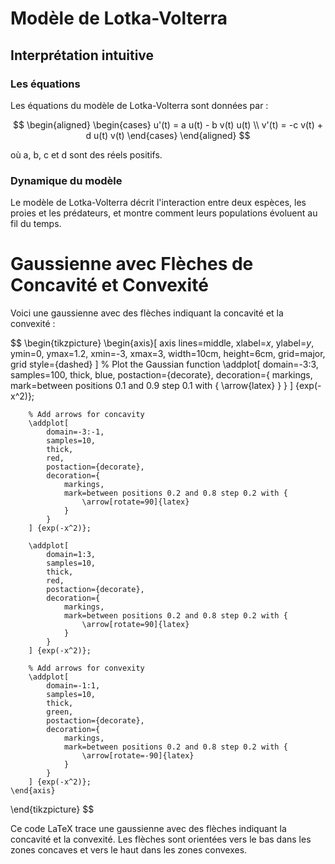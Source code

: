 # Modèle de Lotka-Volterra

## Interprétation intuitive

### Les équations

Les équations du modèle de Lotka-Volterra sont données par :

$$
\begin{aligned}
    \begin{cases}
        u'(t) = a u(t) - b v(t) u(t) \\
        v'(t) = -c v(t)  + d u(t) v(t)
    \end{cases}
\end{aligned}
$$

où a, b, c et d sont des réels positifs.


### Dynamique du modèle

Le modèle de Lotka-Volterra décrit l'interaction entre deux espèces, les proies et les prédateurs, et montre comment leurs populations évoluent au fil du temps.

# Gaussienne avec Flèches de Concavité et Convexité

Voici une gaussienne avec des flèches indiquant la concavité et la convexité :

$$
\begin{tikzpicture}
    \begin{axis}[
        axis lines=middle,
        xlabel=$x$,
        ylabel=$y$,
        ymin=0, ymax=1.2,
        xmin=-3, xmax=3,
        width=10cm,
        height=6cm,
        grid=major,
        grid style={dashed}
    ]
        % Plot the Gaussian function
        \addplot[
            domain=-3:3,
            samples=100,
            thick,
            blue,
            postaction={decorate},
            decoration={
                markings,
                mark=between positions 0.1 and 0.9 step 0.1 with {
                    \arrow{latex}
                }
            }
        ] {exp(-x^2)};

        % Add arrows for concavity
        \addplot[
            domain=-3:-1,
            samples=10,
            thick,
            red,
            postaction={decorate},
            decoration={
                markings,
                mark=between positions 0.2 and 0.8 step 0.2 with {
                    \arrow[rotate=90]{latex}
                }
            }
        ] {exp(-x^2)};

        \addplot[
            domain=1:3,
            samples=10,
            thick,
            red,
            postaction={decorate},
            decoration={
                markings,
                mark=between positions 0.2 and 0.8 step 0.2 with {
                    \arrow[rotate=90]{latex}
                }
            }
        ] {exp(-x^2)};

        % Add arrows for convexity
        \addplot[
            domain=-1:1,
            samples=10,
            thick,
            green,
            postaction={decorate},
            decoration={
                markings,
                mark=between positions 0.2 and 0.8 step 0.2 with {
                    \arrow[rotate=-90]{latex}
                }
            }
        ] {exp(-x^2)};
    \end{axis}
\end{tikzpicture}
$$

Ce code LaTeX trace une gaussienne avec des flèches indiquant la concavité et la convexité. Les flèches sont orientées vers le bas dans les zones concaves et vers le haut dans les zones convexes.

